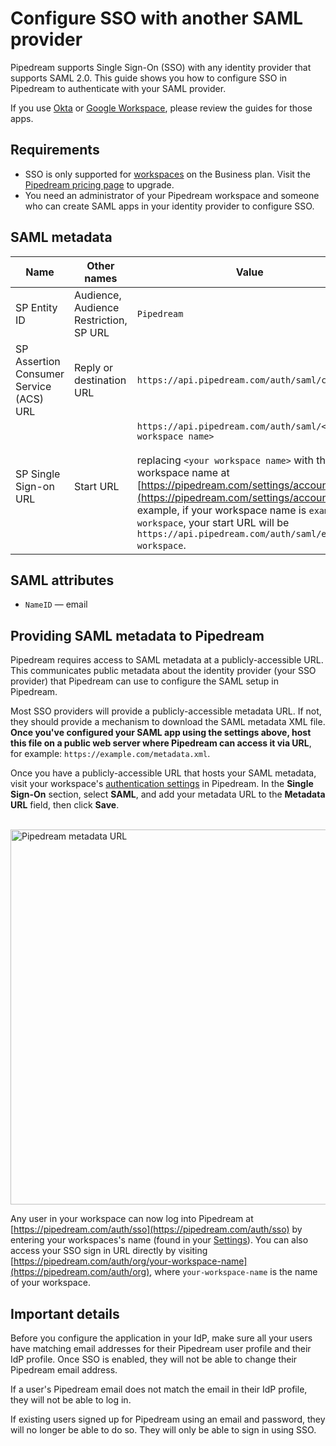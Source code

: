 # Configure SSO with another SAML provider

Pipedream supports Single Sign-On (SSO) with any identity provider that supports SAML 2.0. This guide shows you how to configure SSO in Pipedream to authenticate with your SAML provider.

If you use [Okta](./okta/) or [Google Workspace](./google/), please review the guides for those apps.

## Requirements

- SSO is only supported for [workspaces](/core/workspaces/) on the Business plan. Visit the [Pipedream pricing page](https://pipedream.com/pricing) to upgrade.
- You need an administrator of your Pipedream workspace and someone who can create SAML apps in your identity provider to configure SSO.

## SAML metadata

| Name                                    | Other names                            | Value                                                                                                                                                                                                                                                                                                                                                              |
| --------------------------------------- | -------------------------------------- | ------------------------------------------------------------------------------------------------------------------------------------------------------------------------------------------------------------------------------------------------------------------------------------------------------------------------------------------------------------------ |
| SP Entity ID                            | Audience, Audience Restriction, SP URL | `Pipedream`                                                                                                                                                                                                                                                                                                                                                        |
| SP Assertion Consumer Service (ACS) URL | Reply or destination URL               | `https://api.pipedream.com/auth/saml/consume`                                                                                                                                                                                                                                                                                                                      |
| SP Single Sign-on URL                   | Start URL                              | `https://api.pipedream.com/auth/saml/<your workspace name>`<br /><br /> replacing `<your workspace name>` with the workspace name at [https://pipedream.com/settings/account](https://pipedream.com/settings/account). For example, if your workspace name is `example-workspace`, your start URL will be `https://api.pipedream.com/auth/saml/example-workspace`. |

## SAML attributes

- `NameID` — email

## Providing SAML metadata to Pipedream

Pipedream requires access to SAML metadata at a publicly-accessible URL. This communicates public metadata about the identity provider (your SSO provider) that Pipedream can use to configure the SAML setup in Pipedream.

Most SSO providers will provide a publicly-accessible metadata URL. If not, they should provide a mechanism to download the SAML metadata XML file. **Once you've configured your SAML app using the settings above, host this file on a public web server where Pipedream can access it via URL**, for example: `https://example.com/metadata.xml`.

Once you have a publicly-accessible URL that hosts your SAML metadata, visit your workspace's [authentication settings](https://pipedream.com/settings/authentication) in Pipedream. In the **Single Sign-On** section, select **SAML**, and add your metadata URL to the **Metadata URL** field, then click **Save**.

<br />
<img
  alt="Pipedream metadata URL"
  src="https://res.cloudinary.com/pipedreamin/image/upload/v1712252530/pipedream.com_settings_authentication_2_rcbhyn.png"
  width="600px"
/>
<br />

Any user in your workspace can now log into Pipedream at [https://pipedream.com/auth/sso](https://pipedream.com/auth/sso) by entering your workspaces's name (found in your [Settings](https://pipedream.com/settings/account)). You can also access your SSO sign in URL directly by visiting [https://pipedream.com/auth/org/your-workspace-name](https://pipedream.com/auth/org), where `your-workspace-name` is the name of your workspace.

## Important details

Before you configure the application in your IdP, make sure all your users have matching email addresses for their Pipedream user profile and their IdP profile. Once SSO is enabled, they will not be able to change their Pipedream email address.

If a user's Pipedream email does not match the email in their IdP profile, they will not be able to log in.

If existing users signed up for Pipedream using an email and password, they will no longer be able to do so. They will only be able to sign in using SSO.
